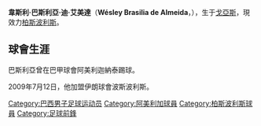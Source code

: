{{Infobox Football biography
| playername = 巴斯利亞
| image = 
| fullname = Wésley Brasilia de Almeida
| dateofbirth = {{birth date and age|1981|5|7|df=y}}
| cityofbirth = [[戈亞斯|戈亞斯]]
| countryofbirth = [[巴西|巴西]]
| height = {{height|m=1.78}}
| currentclub = 
| clubnumber = 
| position = [[前鋒_(足球)|前鋒]]
| youthclubs = 
| youthyears = 
| years = 1998-01 <br> 2002-03 <br> 2003-04 <br> 2004 <br> 2005 <br> 2006 <br> 2007 <br> 2007 <br> 2008 <br> 2008 <br> 2009 <br> 2009-
| clubs = [[戈亚斯州|維拉路華]] <br> {{tsl|en|Esporte Clube Santo André||聖安德雷}} <br> {{tsl|en|União Barbarense||巴巴朗斯}} <br> [[隆德里納體育會|朗迪拿]]<br> [[施拉耶足球會|施拉亞]] <br> [[保利斯達足球會|包利斯達]] <br> {{tsl|en|Dibba Al-Hisn Sports Club||艾希森}} <br> [[阿美利迦納泰|阿美利迦納泰]] <br> [[士砵亭水晶|水晶競技]] <br> {{tsl|en|Sinop Futebol Clube||施諾比}} <br> [[巴西人足球俱乐部|布拉希萊恩斯]] <br> [[柏斯波利斯足球俱樂部|柏斯波利斯]]
| caps(goals) = <br> <br> <br> <br> <br>  <br> 14 (13) <br> 11 {{0}}(2) <br> <br> <br> <br> {{0}}13 (2)
| nationalyears       = 
| nationalteam        = 
| nationalcaps(goals) = 
| pcupdate = 5 November 2009 (UTC)
}}

'''韋斯利·巴斯利亞·迪·艾美達'''（'''Wésley Brasilia de Almeida'''，{{bd|1981年|5月7日|catidx=Wésley Brasilia de Almeida}}），生于[[戈亞斯|戈亞斯]]，現效力[[柏斯波利斯足球俱樂部|柏斯波利斯]]。

==球會生涯==
巴斯利亞曾在巴甲球會阿美利迦納泰踢球。

2009年7月12日，他加盟伊朗球會波斯波利斯。

{{DEFAULTSORT:Brasilia, Wesley}}
[[Category:巴西男子足球运动员|Category:巴西男子足球运动员]]
[[Category:阿美利加球員|Category:阿美利加球員]]
[[Category:柏斯波利斯球員|Category:柏斯波利斯球員]]
[[Category:足球前鋒|Category:足球前鋒]]